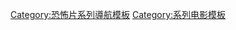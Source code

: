 {{navbox
|name=死亡录像系列
|title={{link-en|死亡录像系列电影|Rec (film series)|死亡录像}}
|state = {{{state|autocollapse}}}
|listclass = hlist

|group1=西班牙电影系列
|list1=
*《[[死亡录像]]》
*《[[死亡录像2]]》
*《[[死亡录像3]]》
*《[[死亡录像4：启示录]]》


|group2=美国重拍系列
|list2 =
*《[[隔离区]]》
*《{{le|隔离区2：终点站|Quarantine 2: Terminal}}》

}}<noinclude>
{{collapsible option}}
{{DEFAULTSORT:Rec}}
[[Category:恐怖片系列導航模板]]
[[Category:系列电影模板]]
</noinclude>
